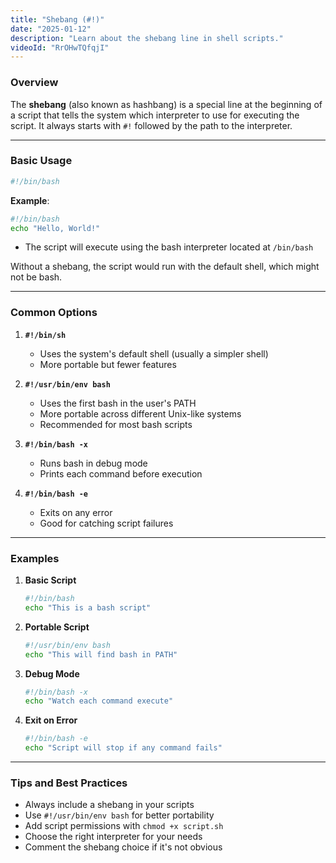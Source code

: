 ```yaml
---
title: "Shebang (#!)"
date: "2025-01-12"
description: "Learn about the shebang line in shell scripts."
videoId: "RrOHwTQfqjI"
---
```


### Overview

The **shebang** (also known as hashbang) is a special line at the beginning of a script that tells the system which interpreter to use for executing the script. It always starts with `#!` followed by the path to the interpreter.

---

### Basic Usage

```bash
#!/bin/bash
```
**Example**:
```bash
#!/bin/bash
echo "Hello, World!"
```
- The script will execute using the bash interpreter located at `/bin/bash`

Without a shebang, the script would run with the default shell, which might not be bash.

---

### Common Options

1. **`#!/bin/sh`**  
   - Uses the system's default shell (usually a simpler shell)
   - More portable but fewer features

2. **`#!/usr/bin/env bash`**  
   - Uses the first bash in the user's PATH
   - More portable across different Unix-like systems
   - Recommended for most bash scripts

3. **`#!/bin/bash -x`**  
   - Runs bash in debug mode
   - Prints each command before execution

4. **`#!/bin/bash -e`**  
   - Exits on any error
   - Good for catching script failures

---

### Examples

1. **Basic Script**  
   ```bash
   #!/bin/bash
   echo "This is a bash script"
   ```

2. **Portable Script**  
   ```bash
   #!/usr/bin/env bash
   echo "This will find bash in PATH"
   ```

3. **Debug Mode**  
   ```bash
   #!/bin/bash -x
   echo "Watch each command execute"
   ```

4. **Exit on Error**  
   ```bash
   #!/bin/bash -e
   echo "Script will stop if any command fails"
   ```

---

### Tips and Best Practices

- Always include a shebang in your scripts
- Use `#!/usr/bin/env bash` for better portability
- Add script permissions with `chmod +x script.sh`
- Choose the right interpreter for your needs
- Comment the shebang choice if it's not obvious